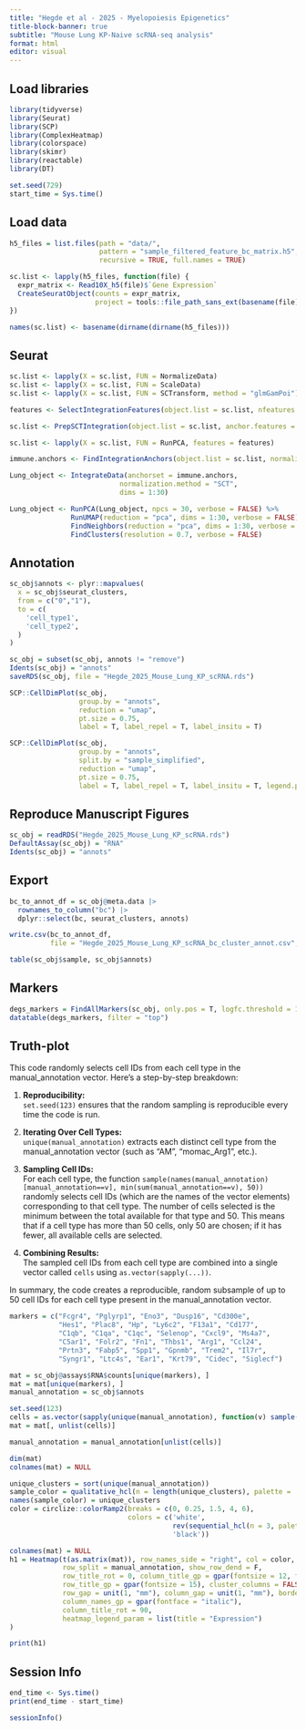 ```yaml
---
title: "Hegde et al - 2025 - Myelopoiesis Epigenetics"
title-block-banner: true
subtitle: "Mouse Lung KP-Naive scRNA-seq analysis"
format: html
editor: visual
---
```


## Load libraries

```r
library(tidyverse)
library(Seurat)
library(SCP)
library(ComplexHeatmap)
library(colorspace)
library(skimr)
library(reactable)
library(DT)

set.seed(729)
start_time = Sys.time()
```

## Load data

```r
h5_files = list.files(path = "data/", 
                      pattern = "sample_filtered_feature_bc_matrix.h5", 
                      recursive = TRUE, full.names = TRUE)

sc.list <- lapply(h5_files, function(file) {
  expr_matrix <- Read10X_h5(file)$`Gene Expression`
  CreateSeuratObject(counts = expr_matrix, 
                     project = tools::file_path_sans_ext(basename(file)))
})

names(sc.list) <- basename(dirname(dirname(h5_files)))
```

## Seurat

```r
sc.list <- lapply(X = sc.list, FUN = NormalizeData)
sc.list <- lapply(X = sc.list, FUN = ScaleData)
sc.list <- lapply(X = sc.list, FUN = SCTransform, method = "glmGamPoi")

features <- SelectIntegrationFeatures(object.list = sc.list, nfeatures = 3000)

sc.list <- PrepSCTIntegration(object.list = sc.list, anchor.features = features)

sc.list <- lapply(X = sc.list, FUN = RunPCA, features = features)

immune.anchors <- FindIntegrationAnchors(object.list = sc.list, normalization.method = "SCT", anchor.features = features, dims = 1:30, reduction = "rpca", k.anchor = 20)

Lung_object <- IntegrateData(anchorset = immune.anchors, 
                           normalization.method = "SCT", 
                           dims = 1:30)

Lung_object <- RunPCA(Lung_object, npcs = 30, verbose = FALSE) %>%
               RunUMAP(reduction = "pca", dims = 1:30, verbose = FALSE) %>%
               FindNeighbors(reduction = "pca", dims = 1:30, verbose = FALSE) %>%
               FindClusters(resolution = 0.7, verbose = FALSE)
```

## Annotation

```r
sc_obj$annots <- plyr::mapvalues(
  x = sc_obj$seurat_clusters,
  from = c("0","1"),
  to = c(
    'cell_type1',
    'cell_type2',
  )
)

sc_obj = subset(sc_obj, annots != "remove")
Idents(sc_obj) = "annots"
saveRDS(sc_obj, file = "Hegde_2025_Mouse_Lung_KP_scRNA.rds")
```

```r
SCP::CellDimPlot(sc_obj, 
                 group.by = "annots", 
                 reduction = "umap", 
                 pt.size = 0.75, 
                 label = T, label_repel = T, label_insitu = T)
```

```r
SCP::CellDimPlot(sc_obj, 
                 group.by = "annots", 
                 split.by = "sample_simplified", 
                 reduction = "umap", 
                 pt.size = 0.75, 
                 label = T, label_repel = T, label_insitu = T, legend.position = "bottom")
```

## Reproduce Manuscript Figures

```r
sc_obj = readRDS("Hegde_2025_Mouse_Lung_KP_scRNA.rds")
DefaultAssay(sc_obj) = "RNA"
Idents(sc_obj) = "annots"
```

## Export

```r
bc_to_annot_df = sc_obj@meta.data |> 
  rownames_to_column("bc") |> 
  dplyr::select(bc, seurat_clusters, annots)

write.csv(bc_to_annot_df,
          file = "Hegde_2025_Mouse_Lung_KP_scRNA_bc_cluster_annot.csv", row.names = F)
```

```r
table(sc_obj$sample, sc_obj$annots)
```

## Markers

```r
degs_markers = FindAllMarkers(sc_obj, only.pos = T, logfc.threshold = 1, assay = "RNA")
datatable(degs_markers, filter = "top")
```

## Truth-plot

This code randomly selects cell IDs from each cell type in the manual_annotation vector. Here’s a step-by-step breakdown:

1.  **Reproducibility:**\
    `set.seed(123)` ensures that the random sampling is reproducible every time the code is run.

2.  **Iterating Over Cell Types:**\
    `unique(manual_annotation)` extracts each distinct cell type from the manual_annotation vector (such as "AM", "momac_Arg1", etc.).

3.  **Sampling Cell IDs:**\
    For each cell type, the function `sample(names(manual_annotation)[manual_annotation==v], min(sum(manual_annotation==v), 50))` randomly selects cell IDs (which are the names of the vector elements) corresponding to that cell type. The number of cells selected is the minimum between the total available for that type and 50. This means that if a cell type has more than 50 cells, only 50 are chosen; if it has fewer, all available cells are selected.

4.  **Combining Results:**\
    The sampled cell IDs from each cell type are combined into a single vector called `cells` using `as.vector(sapply(...))`.

In summary, the code creates a reproducible, random subsample of up to 50 cell IDs for each cell type present in the manual_annotation vector.

```r
markers = c("Fcgr4", "Pglyrp1", "Eno3", "Dusp16", "Cd300e", 
            "Hes1", "Plac8", "Hp", "Ly6c2", "F13a1", "Cd177",
            "C1qb", "C1qa", "C1qc", "Selenop", "Cxcl9", "Ms4a7",
            "C5ar1", "Folr2", "Fn1", "Thbs1", "Arg1", "Ccl24",
            "Prtn3", "Fabp5", "Spp1", "Gpnmb", "Trem2", "Il7r",
            "Syngr1", "Ltc4s", "Ear1", "Krt79", "Cidec", "Siglecf")
```

```r
mat = sc_obj@assays$RNA$counts[unique(markers), ]
mat = mat[unique(markers), ]
manual_annotation = sc_obj$annots
```

```r
set.seed(123)
cells = as.vector(sapply(unique(manual_annotation), function(v) sample(names(manual_annotation)[manual_annotation==v], min(sum(manual_annotation==v), 50))))
mat = mat[, unlist(cells)]

manual_annotation = manual_annotation[unlist(cells)]

dim(mat)
colnames(mat) = NULL
```

```r
unique_clusters = sort(unique(manual_annotation))
sample_color = qualitative_hcl(n = length(unique_clusters), palette = 'Dark 2')
names(sample_color) = unique_clusters
color = circlize::colorRamp2(breaks = c(0, 0.25, 1.5, 4, 6), 
                             colors = c('white', 
                                        rev(sequential_hcl(n = 3, palette = 'OrRd')), 
                                        'black'))

colnames(mat) = NULL
h1 = Heatmap(t(as.matrix(mat)), row_names_side = "right", col = color,
             row_split = manual_annotation, show_row_dend = F,
             row_title_rot = 0, column_title_gp = gpar(fontsize = 12, fontface = "italic"),
             row_title_gp = gpar(fontsize = 15), cluster_columns = FALSE,cluster_rows = T,
             row_gap = unit(1, "mm"), column_gap = unit(1, "mm"), border = 'gray50',
             column_names_gp = gpar(fontface = "italic"),
             column_title_rot = 90,
             heatmap_legend_param = list(title = "Expression")
)

print(h1)
```

## Session Info

```r
end_time <- Sys.time()
print(end_time - start_time)

sessionInfo()
```
